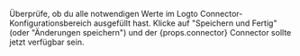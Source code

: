 Überprüfe, ob du alle notwendigen Werte im Logto Connector-Konfigurationsbereich ausgefüllt hast. Klicke auf "Speichern und Fertig" (oder "Änderungen speichern") und der {props.connector} Connector sollte jetzt verfügbar sein.
